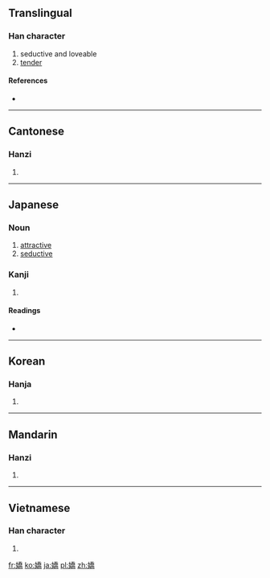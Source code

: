 {{also|娇}}
==Translingual==

===Han character===
{{Han char|rn=38|rad=女|as=12|sn=15|four=4242<sub>7</sub>|canj=女竹大月 (VHKB)|ids=|ids=⿰[[女]][[喬]]}}

# seductive and loveable
# [[tender]]

====References====
* {{Han ref|kx=0271.310|dkj=06739|dj=0539.220|hdz=21081.060|uh=5B0C|ud=23308|bh=BC62|bd=48226}}

----

==Cantonese==

===Hanzi===
{{yue-hanzi|jyut=|y=giu1|sim=娇}}

# {{defn|Cantonese|sort=女12}}

----

==Japanese==

===Noun===
{{ja-noun|k|hira=なまめかしい|rom=namamekashii}}

# [[attractive]]
# [[seductive]]

===Kanji===
{{ja-kanji|grade=|rs=女12}}

# {{defn|Japanese|sort=女12}}

====Readings====
* {{ja-readings|on=[[きょう]] (kyō)|kun=[[なまめかしい]] (namamekashii)}}

----

==Korean==

===Hanja===
{{ko-hanja|hangeul=교|rv=gyo|mr=kyo}}

# {{defn|Korean|sort=女12}}

----

==Mandarin==

===Hanzi===
{{cmn-hanzi|sim=娇|pin=[[jiāo]] ([[jiao1]])|wg=chiao<sup>1</sup>}}

# {{defn|Mandarin|sort=女12}}

----

==Vietnamese==

===Han character===
{{vi-hantu|[[kiều]]|rs=女12}}

# {{defn|Vietnamese|sort=女12}}

[[fr:嬌]]
[[ko:嬌]]
[[ja:嬌]]
[[pl:嬌]]
[[zh:嬌]]